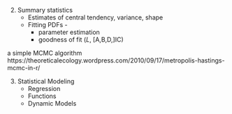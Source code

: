 2. Summary statistics
   * Estimates of central tendency, variance, shape
   * Fitting PDFs - 
      * parameter estimation 
      * goodness of fit (_L_, [A,B,D,]IC)
      
a simple MCMC algorithm https://theoreticalecology.wordpress.com/2010/09/17/metropolis-hastings-mcmc-in-r/

3. Statistical Modeling
   * Regression
   * Functions
   * Dynamic Models